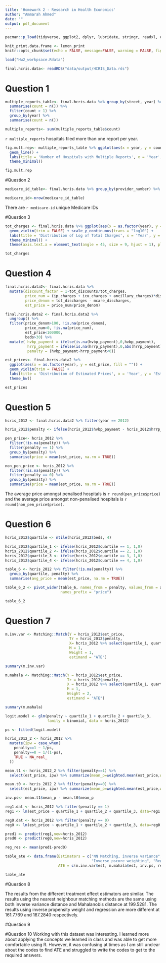 ```yaml
---
title: 'Homework 2 - Research in Health Economics'
author: "Ammarah Ahmed"
date: ""
output: pdf_document 
---
```


```r
pacman::p_load(tidyverse, ggplot2, dplyr, lubridate, stringr, readxl, data.table, gdata, readr,scales, kableExtra, lemon, imputeTS)
```

```r
knit_print.data.frame <- lemon_print
knitr::opts_chunk$set(echo = FALSE, message=FALSE, warning = FALSE, fig.width = 16/2, fig.height = 9/2, tidy.opts=list(width.cutoff=60), tidy=TRUE)
```

```r
load("Hw2_workpsace.Rdata")
```

```r
final.hcris.data<- readRDS("data/output/HCRIS_Data.rds")
```

# Question 1 

```r
multiple_reports_table<- final.hcris.data %>% group_by(street, year) %>% 
  summarise(count = n()) %>%
  filter(count > 1) %>% 
  group_by(year) %>% 
  summarise(count = n())
```

```r
multiple_reports<- sum(multiple_reports_table$count)
```

`r multiple_reports` hospitals filed more than one report per year. 

```r
fig.mult.rep<- multiple_reports_table %>% ggplot(aes(x = year, y = count)) +
  geom_line() + 
  labs(title = 'Number of Hospitals with Multiple Reports', x = 'Year', y = 'Number of hospitals') +
  theme_minimal()
```

```r
fig.mult.rep
```

#Question 2

```r
medicare_id_table<- final.hcris.data %>% group_by(provider_number) %>% count() 
```
```r
medicare_id<-nrow(medicare_id_table)
```

There are `r medicare-id` unique Medicare IDs

#Question 3

```r
tot_charges <- final.hcris.data %>% ggplot(aes(x = as.factor(year), y = tot_charges, fill = "")) +
  geom_violin(trim = FALSE) + scale_y_continuous(trans = "log10") +
  labs(title = 'Distribution of Log of Total Charges', x = 'Year', y = 'Log of Total Charges') +
  theme_minimal() + 
  theme(axis.text.x = element_text(angle = 45, size = 9, hjust = 1), plot.title = element_text(hjust = 0.5))
```

```r
tot_charges
```

# Question 4

```r
final.hcris.data2<- final.hcris.data %>%
  mutate(discount_factor = 1-tot_discounts/tot_charges,
         price_num = (ip_charges + icu_charges + ancillary_charges)*discount_factor - tot_mcare_payment,
         price_denom = tot_discharges - mcare_discharges,
         est_price = price_num/price_denom)
```
```r
final.hcris.data2 <- final.hcris.data2 %>%
  ungroup() %>% 
  filter(price_denom>100, !is.na(price_denom), 
         price_num>0, !is.na(price_num),
         est_price<100000, 
         beds>30) %>%
  mutate( hvbp_payment = ifelse(is.na(hvbp_payment),0,hvbp_payment),
          hrrp_payment = ifelse(is.na(hrrp_payment),0,abs(hrrp_payment)),
          penalty = (hvbp_payment-hrrp_payment<0))
```

```r
est_prices<- final.hcris.data2 %>% 
  ggplot(aes(x = as.factor(year), y = est_price, fill = "")) +
  geom_violin(trim = FALSE) + 
  labs(title = 'Distribution of Estimated Prices', x = 'Year', y = 'Estimated Prices') +
  theme_bw()
```

```r
est_prices
```

# Question 5

```r
hcris_2012 <- final.hcris.data2 %>% filter(year == 2012)
```
```r
hcris_2012$penalty <- ifelse(hcris_2012$hvbp_payment - hcris_2012$hrrp_payment < 0, 1,0) 
```
```r
pen_price<- hcris_2012 %>%
  filter(!is.na(penalty)) %>% 
  filter(penalty == 1) %>%
  group_by(penalty) %>% 
  summarise(price = mean(est_price, na.rm = TRUE))
```
```r
non_pen_price <- hcris_2012 %>%
  filter(!is.na(penalty)) %>% 
  filter(penalty == 0) %>%
  group_by(penalty) %>% 
  summarise(price = mean(est_price, na.rm = TRUE))
```

The average price amongst penalised hospitals is `r round(pen_price$price)` and the average price amongst non-penalised hospitals is `r round(non_pen_price$price)`.


# Question 6 

```r
hcris_2012$quartile <- ntile(hcris_2012$beds, 4)
```
```r
hcris_2012$quartile_1 <- ifelse(hcris_2012$quartile == 1, 1,0)
hcris_2012$quartile_2 <- ifelse(hcris_2012$quartile == 2, 1,0)
hcris_2012$quartile_3 <- ifelse(hcris_2012$quartile == 3, 1,0)
hcris_2012$quartile_4 <- ifelse(hcris_2012$quartile == 4, 1,0)
```

```r
table_6 <- hcris_2012 %>% filter(!is.na(penalty)) %>%
  group_by(quartile, penalty) %>%
  summarise(avg_price = mean(est_price, na.rm = TRUE))

```
```r
table_6_2 <- pivot_wider(table_6, names_from = penalty, values_from = avg_price, 
                         names_prefix = "price")
```


```r
table_6_2
```

# Question 7

```r
m.inv.var <- Matching::Match(Y = hcris_2012$est_price,
                             Tr = hcris_2012$penalty,
                             X= hcris_2012 %>% select(quartile_1, quartile_2, quartile_3),
                             M = 1,
                             Weight = 1,
                             estimand = "ATE")
```
```r
summary(m.inv.var)
```

```r
m.mahala <- Matching::Match(Y = hcris_2012$est_price, 
                            Tr = hcris_2012$penalty,
                            X = hcris_2012 %>% select(quartile_1, quartile_2, quartile_3),
                            M = 1,
                            Weight = 2,
                            estimand = "ATE")
```
```r
summary(m.mahala)
```

```r
logit.model <- glm(penalty ~ quartile_1 + quartile_2 + quartile_3,
                   family = binomial, data = hcris_2012)

ps <- fitted(logit.model)
```
```r
hcris_2012_2 <- hcris_2012 %>%
  mutate(ipw = case_when(
    penalty==1 ~ 1/ps,
    penalty==0 ~ 1/(1-ps),
    TRUE ~ NA_real_
  ))
```
```r
mean.t1 <- hcris_2012_2 %>% filter(penalty==1) %>%
  select(est_price, ipw) %>% summarize(mean_p=weighted.mean(est_price,w=ipw))
```
```r
mean.t0 <- hcris_2012_2 %>% filter(penalty==0) %>%
  select(est_price, ipw) %>% summarize(mean_p=weighted.mean(est_price,w=ipw))
```
```r
inv.ps<- mean.t1$mean_p - mean.t0$mean_p
```

```r
reg1.dat <- hcris_2012 %>% filter(penalty == 1)
reg1 <- lm(est_price ~ quartile_1 + quartile_2 + quartile_3, data=reg1.dat)
```
```r
reg0.dat <- hcris_2012 %>% filter(penalty == 0)
reg0 <- lm(est_price ~ quartile_1 + quartile_2 + quartile_3, data=reg0.dat)
```
```r
pred1 <- predict(reg1,new=hcris_2012)
pred0 <- predict(reg0,new=hcris_2012)
```
```r
reg_res <- mean(pred1-pred0)
```

```r
table_ate <- data.frame(Estimators = c("NN Matching, inverse variance", "NN Matching, mahalanobis",
                                       "Inverse pscore weighting", "Regression"),
                        ATE = c(m.inv.var$est, m.mahala$est, inv.ps, reg_res))
```
```r
table_ate
```
 

#Question 8

The results from the different treatment effect estimators are similar. The results using the nearest neighbour matching methods are the same using both inverse variance distance and Mahalanobis distance at 199.5281. The results using inverse propensity weight and regression are more different at 161.7769 and 187.2840 respectively.  

#Question 9



#Question 10
Working with this dataset was interesting. I learned more about applying the concepts we learned in class and was able to get more comfortable using R. However, it was confusing at times as I am still unclear about the codes to find ATE and struggled to write the codes to get to the required answers.


